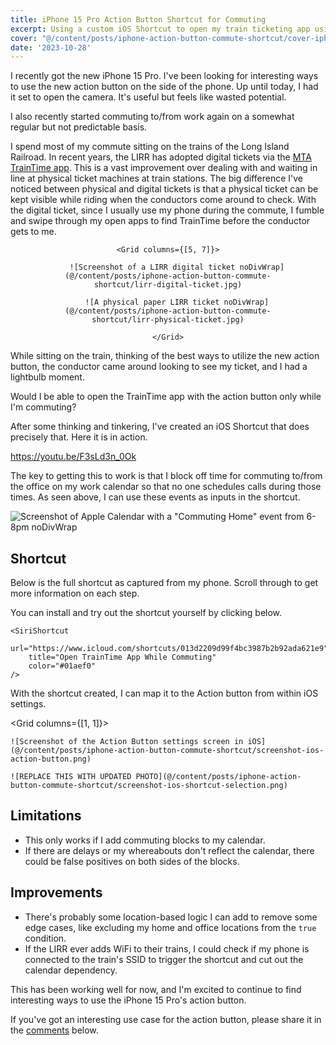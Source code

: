 ```yaml
---
title: iPhone 15 Pro Action Button Shortcut for Commuting
excerpt: Using a custom iOS Shortcut to open my train ticketing app using the iPhone 15 Pro action button only while commuting
cover: "@/content/posts/iphone-action-button-commute-shortcut/cover-iphone-action-button.jpg"
date: '2023-10-28'
---
```




I recently got the new iPhone 15 Pro. I've been looking for interesting ways to use the new action button on the side of the phone. Up until today, I had it set to open the camera. It's useful but feels like wasted potential.

I also recently started commuting to/from work again on a somewhat regular but not predictable basis.

I spend most of my commute sitting on the trains of the Long Island Railroad. In recent years, the LIRR has adopted digital tickets via the [MTA TrainTime app](https://new.mta.info/traintime). This is a vast improvement over dealing with and waiting in line at physical ticket machines at train stations. The big difference I've noticed between physical and digital tickets is that a physical ticket can be kept visible while riding when the conductors come around to check. With the digital ticket, since I usually use my phone during the commute, I fumble and swipe through my open apps to find TrainTime before the conductor gets to me.

<Figure
    align="center"
    caption="A digital and a physical LIRR ticket">

    <Grid columns={[5, 7]}>

        ![Screenshot of a LIRR digital ticket noDivWrap](@/content/posts/iphone-action-button-commute-shortcut/lirr-digital-ticket.jpg)

        ![A physical paper LIRR ticket noDivWrap](@/content/posts/iphone-action-button-commute-shortcut/lirr-physical-ticket.jpg)

    </Grid>

</Figure>

While sitting on the train, thinking of the best ways to utilize the new action button, the conductor came around looking to see my ticket, and I had a lightbulb moment.

<Aside type="idea">
    Would I be able to open the TrainTime app with the action button only while I'm commuting?
</Aside>

After some thinking and tinkering, I've created an iOS Shortcut that does precisely that. Here it is in action.

<YouTubeEmbed id="F3sLd3n_0Ok">https://youtu.be/F3sLd3n_0Ok</YouTubeEmbed>

The key to getting this to work is that I block off time for commuting to/from the office on my work calendar so that no one schedules calls during those times. As seen above, I can use these events as inputs in the shortcut.

![Screenshot of Apple Calendar with a "Commuting Home" event from 6-8pm noDivWrap](@/content/posts/iphone-action-button-commute-shortcut/screenshot-calendar-commuting-event.jpg)

## Shortcut

Below is the full shortcut as captured from my phone. Scroll through to get more information on each step.

<InteractiveiPhone class="mb-4" />

You can install and try out the shortcut yourself by clicking below.

<div class="text-center">

    <SiriShortcut
        url="https://www.icloud.com/shortcuts/013d2209d99f4bc3987b2b92ada621e9"
        title="Open TrainTime App While Commuting"
        color="#01aef0"
    />

</div>

With the shortcut created, I can map it to the Action button from within iOS settings.

<Grid columns={[1, 1]}>

    ![Screenshot of the Action Button settings screen in iOS](@/content/posts/iphone-action-button-commute-shortcut/screenshot-ios-action-button.png)

    ![REPLACE THIS WITH UPDATED PHOTO](@/content/posts/iphone-action-button-commute-shortcut/screenshot-ios-shortcut-selection.png)

</Grid>

## Limitations
 * This only works if I add commuting blocks to my calendar.
 * If there are delays or my whereabouts don't reflect the calendar, there could be false positives on both sides of the blocks.

## Improvements
 * There's probably some location-based logic I can add to remove some edge cases, like excluding my home and office locations from the `true` condition.
 * If the LIRR ever adds WiFi to their trains, I could check if my phone is connected to the train's SSID to trigger the shortcut and cut out the calendar dependency.

This has been working well for now, and I'm excited to continue to find interesting ways to use the iPhone 15 Pro's action button.

If you've got an interesting use case for the action button, please share it in the [comments](#comments) below.




